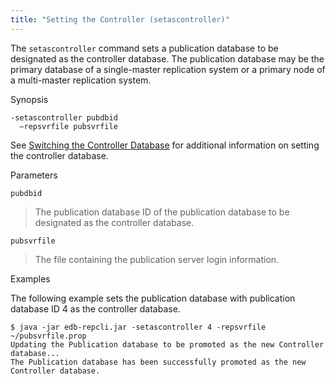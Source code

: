 ```yaml
---
title: "Setting the Controller (setascontroller)"
---
```


<div id="set_controller" class="registered_link"></div>

The `setascontroller` command sets a publication database to be designated as the controller database. The publication database may be the primary database of a single-master replication system or a primary node of a multi-master replication system.

Synopsis

```text
-setascontroller pubdbid
  –repsvrfile pubsvrfile
```

See [Switching the Controller Database](../../07_common_operations/07_switching_controller_db/#switching_controller_db) for additional information on setting the controller database.

Parameters

`pubdbid`

> The publication database ID of the publication database to be designated as the controller database.

`pubsvrfile`

> The file containing the publication server login information.

Examples

The following example sets the publication database with publication database ID 4 as the controller database.

```text
$ java -jar edb-repcli.jar -setascontroller 4 -repsvrfile ~/pubsvrfile.prop
Updating the Publication database to be promoted as the new Controller database...
The Publication database has been successfully promoted as the new Controller database.
```
